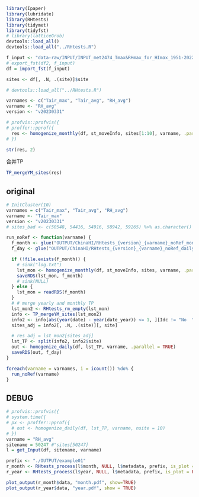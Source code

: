 ```r
library(Ipaper)
library(lubridate)
library(RHtests)
library(tidymet)
library(tidyfst)
# library(latticeGrob)
devtools::load_all()
devtools::load_all("../RHtests.R")
```

```r
f_input <- "data-raw/INPUT/INPUT_met2474_Tmax&RHmax_for_HImax_1951-2022_V2.fst"
# export_fst(df2, f_input)
df = import_fst(f_input)

sites <- df[, .N, .(site)]$site
```

```r
# devtools::load_all("../RHtests.R")

varnames <- c("Tair_max", "Tair_avg", "RH_avg")
varname <- "RH_avg"
version <- "v20230331"

# profvis::profvis({
# proffer::pprof({
  res <- homogenize_monthly(df, st_moveInfo, sites[1:10], varname, .parallel = FALSE)
# })

str(res, 2)
```

合并TP
```r
TP_mergeYM_sites(res)
```

## original
```r
# InitCluster(10)
varnames = c("Tair_max", "Tair_avg", "RH_avg")
varname <- "Tair_max"
version <- "v20230331"
# sites_bad <- c(50548, 54416, 54916, 58942, 59265) %>% as.character()

run_noRef <- function(varname) {
  f_month <- glue("OUTPUT/ChinaHI/RHtests_{version}_{varname}_noRef_monthly.RDS")
  f_day <- glue("OUTPUT/ChinaHI/RHtests_{version}_{varname}_noRef_daily.RDS")

  if (!file.exists(f_month)) {
    # sink("log.txt")
    lst_mon <- homogenize_monthly(df, st_moveInfo, sites, varname, .parallel = TRUE)
    saveRDS(lst_mon, f_month)
    # sink(NULL)
  } else {
    lst_mon = readRDS(f_month)
  }
  # # merge yearly and monthly TP
  lst_mon2 <- RHtests_rm_empty(lst_mon)
  info <- TP_mergeYM_sites(lst_mon2)
  info2 <- info[abs(year(date) - year(date_year)) <= 1, ][Idc != "No  ", ]
  sites_adj = info2[, .N, .(site)][, site]

  # res_adj = lst_mon2[sites_adj]
  lst_TP <- split(info2, info2$site)
  out <- homogenize_daily(df, lst_TP, varname, .parallel = TRUE)
  saveRDS(out, f_day)
}

foreach(varname = varnames, i = icount()) %do% {
  run_noRef(varname)
}
```

## DEBUG

```r
# profvis::profvis({
# system.time({
# px <- proffer::pprof({
  # out <- homogenize_daily(df, lst_TP, varname, nsite = 10)
# })
varname = "RH_avg"
sitename = 50247 #"sites[50247]
l = get_Input(df, sitename, varname)

prefix <- "./OUTPUT/example01"
r_month <- RHtests_process(l$month, NULL, l$metadata, prefix, is_plot = FALSE, maxgap = 366)
r_year <- RHtests_process(l$year, NULL, l$metadata, prefix, is_plot = FALSE, maxgap = 366)

plot_output(r_month$data, "month.pdf", show=TRUE)
plot_output(r_year$data, "year.pdf", show = TRUE)
```
